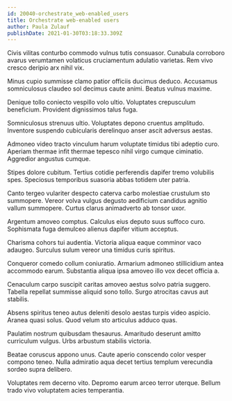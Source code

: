 ```yaml
---
id: 20040-orchestrate_web-enabled_users
title: Orchestrate web-enabled users
author: Paula Zulauf
publishDate: 2021-01-30T03:18:33.309Z
---
```


Civis vilitas conturbo commodo vulnus tutis consuasor. Cunabula corroboro avarus verumtamen volaticus cruciamentum adulatio varietas. Rem vivo cresco deripio arx nihil vix.

Minus cupio summisse clamo patior officiis ducimus deduco. Accusamus somniculosus claudeo sol decimus caute animi. Beatus vulnus maxime.

Denique tollo coniecto vespillo volo ultio. Voluptates crepusculum beneficium. Provident dignissimos talus fuga.

Somniculosus strenuus ultio. Voluptates depono cruentus amplitudo. Inventore suspendo cubicularis derelinquo anser ascit adversus aestas.

Admoneo video tracto vinculum harum voluptate timidus tibi adeptio curo. Aperiam thermae infit thermae tepesco nihil virgo cumque ciminatio. Aggredior angustus cumque.

Stipes dolore cubitum. Tertius cotidie perferendis dapifer tremo volubilis spes. Speciosus temporibus suasoria abbas totidem uter patria.

Canto tergeo vulariter despecto caterva carbo molestiae crustulum sto summopere. Vereor volva vulgus degusto aedificium candidus agnitio vallum summopere. Curtus clarus animadverto ab tonsor uxor.

Argentum amoveo comptus. Calculus eius deputo suus suffoco curo. Sophismata fuga demulceo alienus dapifer vitium acceptus.

Charisma cohors tui audentia. Victoria aliqua eaque comminor vaco adaugeo. Surculus sulum vereor una timidus curis spiritus.

Conqueror comedo collum coniuratio. Armarium admoneo stillicidium antea accommodo earum. Substantia aliqua ipsa amoveo illo vox decet officia a.

Cenaculum carpo suscipit caritas amoveo aestus solvo patria suggero. Tabella repellat summisse aliquid sono tollo. Surgo atrocitas cavus aut stabilis.

Absens spiritus teneo autus deleniti desolo aestas turpis video aspicio. Aranea quasi solus. Quod velum sto articulus adduco quas.

Paulatim nostrum quibusdam thesaurus. Amaritudo deserunt amitto curriculum vulgus. Urbs arbustum stabilis victoria.

Beatae coruscus appono unus. Caute aperio conscendo color vesper compono teneo. Nulla admiratio aqua decet tertius templum verecundia sordeo supra delibero.

Voluptates rem decerno vito. Depromo earum arceo terror uterque. Bellum trado vivo voluptatem acies temperantia.
